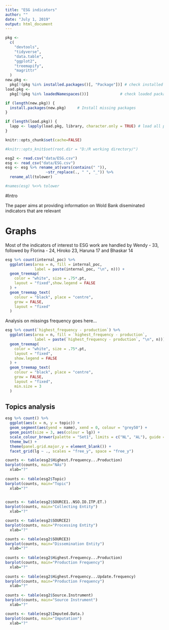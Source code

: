 ---
title: "ESG indicators"
author: ""
date: "July 1, 2019"
output: html_document
---

```{r setup, echo=FALSE, message=FALSE, warning=FALSE}
pkg <-
  c(
    "devtools",
    "tidyverse",
    "data.table", 
    "ggplot2",
    "treemapify", 
    "magrittr"
  )
new.pkg <-
  pkg[!(pkg %in% installed.packages()[, "Package"])] # check installed packages
load.pkg <-
  pkg[!(pkg %in% loadedNamespaces())]              # check loaded packages

if (length(new.pkg)) {
  install.packages(new.pkg)     # Install missing packages
}

if (length(load.pkg)) {
  lapp <- lapply(load.pkg, library, character.only = TRUE) # load all packages
}

knitr::opts_chunk$set(cache=FALSE)

#knitr::opts_knit$set(root.dir = "D:/R working directory/")
```


```{r loadData, echo=FALSE, message=FALSE, warning=FALSE}
esg2 <- read.csv("data/ESG.csv")
esg <- read_csv("data/ESG.csv")
esg <- esg %>% rename_at(vars(contains(" ")),
                  ~str_replace(., " ", "_")) %>% 
  rename_all(tolower)

#names(esg) %<>% tolower

```

#Intro 

The paper aims at providing information on Wold Bank diseminated indicators that are relevant 

# Graphs 

Most of the indicators of interest to ESG work are handled by Wendy - 33, followed by Florina - 24, Hiroko 23, Haruna 17 and Bhaskar 14

```{r internal_poc, echo = FALSE, fig.width = 4.5, fig.asp = .75, fig.cap = "No. of ESG indicators by point of contact"}
esg %>% count(internal_poc) %>% 
  ggplot(aes(area = n, fill = internal_poc, 
             label = paste(internal_poc, "\n", n))) +
  geom_treemap(
    color = "white", size = .75*.pt,
    layout = "fixed",show.legend = FALSE
  ) +
  geom_treemap_text(
    colour = "black", place = "centre",
    grow = FALSE,
    layout = "fixed"
  )  

```


Analysis on missings frequency goes here... 
```{r freqna, echo = FALSE, fig.width = 4.5, fig.asp = .75, fig.cap = "Missing for frequency"}
esg %>% count(`highest_frequency - production`) %>% 
  ggplot(aes(area = n, fill = `highest_frequency - production`, 
             label = paste(`highest_frequency - production`, "\n", n))) +
  geom_treemap(
    color = "white", size = .75*.pt,
    layout = "fixed", 
    show.legend = FALSE
  ) +
  geom_treemap_text(
    colour = "black", place = "centre",
    grow = FALSE,
    layout = "fixed", 
    min.size = 3
  )  

```



## Topics analysis

```{r topics1, echo = FALSE, fig.width = 4.5, fig.asp = .75, fig.cap = "topics by ESG"}
esg %>% count() %>% 
  ggplot(aes(x = n, y = topic)) +
  geom_segment(aes(yend = name), xend = 0, colour = "grey50") +
  geom_point(size = 3, aes(colour = lg)) +
  scale_colour_brewer(palette = "Set1", limits = c("NL", "AL"), guide = FALSE) +
  theme_bw() +
  theme(panel.grid.major.y = element_blank()) +
  facet_grid(lg ~ ., scales = "free_y", space = "free_y")
```



```{r barplot}

counts <- table(esg2$Highest.Frequency...Production)
barplot(counts, main="NAs")
  xlab="?"
  
counts <- table(esg2$Topic)
barplot(counts, main="Topic")
  xlab="?"
    

counts <- table(esg2$SOURCE1..NSO.IO.ITP.ET.)
barplot(counts, main="Collecting Entity")
  xlab="?"

counts <- table(esg2$SOURCE2)
barplot(counts, main="Processing Entity")
  xlab="?"

counts <- table(esg2$SOURCE3)
barplot(counts, main="Dissemination Entity")
  xlab="?"
  
counts <- table(esg2$Highest.Frequency...Production)
barplot(counts, main="Production Frequency")
  xlab="?"
  
counts <- table(esg2$Highest.Frequency...Update.frequency)
barplot(counts, main="Production Frequency")
  xlab="?"
  
counts <- table(esg2$Source.Instrument)
barplot(counts, main="Source Instrument")
  xlab="?"

counts <- table(esg2$Imputed.Data.)
barplot(counts, main="Imputation")
  xlab="?"

```

